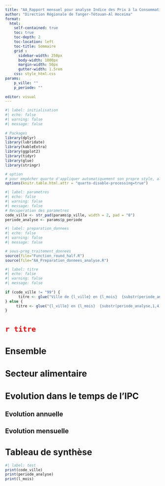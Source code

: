 ```yaml
---
title: "AA_Rapport mensuel pour analyse Indice des Prix à la Consommation(IPC)"
author: "Direction Régionale de Tanger-Tétouan-Al Hoceima"
format: 
  html:
    self-contained: true
    toc: true
    toc-depth: 2
    toc-location: left
    toc-title: Sommaire
    grid :
      sidebar-width: 250px
      body-width: 1000px
      margin-width: 50px
      gutter-width: 1.5rem
    css: style_html.css  
params: 
    p_ville: "" 
    p_periode: ""
           
editor: visual
---
```


```r
#| label: initialisation
#| echo: false 
#| warning: false 
#| message: false 
 
# Packages 
library(dplyr)
library(lubridate)
library(kableExtra) 
library(ggplot2) 
library(tidyr)
library(glue)
library(stringr)

# option 
# pour empêcher quarto d'appliquer automatiquement son propre style, alignement, pagination, etc.)
options(knitr.table.html.attr = "quarto-disable-processing=true") 
```

```r
#| label: parametres
#| echo: false
#| warning: false 
#| message: false 
# Recuperation des parametres
code_ville <- str_pad(params$p_ville, width = 2, pad = "0")
periode_analyse <- params$p_periode 
```

```r
#| label: preparation_donnees
#| echo: false 
#| warning: false 
#| message: false 

# sous-prog_traitement_donnees
source(file="Function_round_half.R")
source(file="AA_Preparation_donnees_analyse.R")
```

```r
#| label: titre
#| echo: false 
#| warning: false 
#| message: false
 
if (code_ville != "99") {
      titre <- glue("Ville de {l_ville} en {l_mois}  {substr(periode_analyse,1,4)} ")
} else {
     titre <- glue("{l_ville} en {l_mois}  {substr(periode_analyse,1,4)} ")
}
```

# [`r titre`]{style="color:red;"}

# Ensemble

# Secteur alimentaire

# Evolution dans le temps de l'IPC

## Evolution annuelle

## Evolution mensuelle

# Tableau de synthèse

<!-- # TEST -->

```r
#| label: test
print(code_ville)
print(periode_analyse)
print(l_mois)
```
